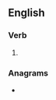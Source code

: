 ==English==

===Verb===
{{head|en|verb form}}

# {{en-third-person singular of|inundate}}

===Anagrams===
* {{l|en|unstained}}
